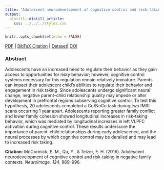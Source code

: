 ```yaml
---
title: "Adolescent neurodevelopment of cognitive control and risk-taking in negative family contexts."
output:
  distill::distill_article:
    css: ../../../styles.css
---
```


```r
knitr::opts_chunk$set(echo = FALSE)
```

[<i class="fas fa-file-download"></i> PDF](1.McCormick-Qu-Telzer-2016-NeuroImage.pdf) | [<i class="fas fa-quote-left"></i><i class="fas fa-quote-right"></i> BibTeX Citation](cite.bib)  | [<i class="ai ai-open-data"></i> Dataset](https://neurovault.org/collections/1827/)| [<i class="fas fa-link"></i> DOI](https://doi.org/10.1016/j.neuroimage.2015.09.063)

### Abstract
Adolescents have an increased need to regulate their behavior as they gain access to opportunities for risky behavior; however, cognitive control systems necessary for this regulation remain relatively immature. Parents can impact their adolescent child's abilities to regulate their behavior and engagement in risk taking. Since adolescents undergo significant neural change, negative parent–child relationship quality may impede or alter development in prefrontal regions subserving cognitive control. To test this hypothesis, 20 adolescents completed a Go/NoGo task during two fMRI scans occurring 1 year apart. Adolescents reporting greater family conflict and lower family cohesion showed longitudinal increases in risk-taking behavior, which was mediated by longitudinal increases in left VLPFC activation during cognitive control. These results underscore the importance of parent–child relationships during early adolescence, and the neural processes by which cognitive control may be derailed and may lead to increased risk taking.

**Citation:** McCormick, E. M., Qu, Y., & Telzer, E. H. (2016). Adolescent neurodevelopment of cognitive control and risk-taking in negative family contexts. *NeuroImage, 124*, 989-996.